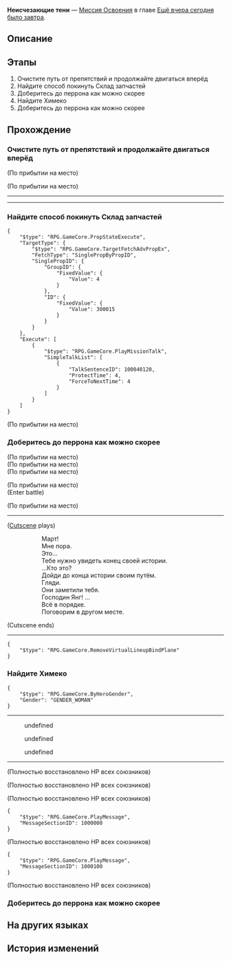 {{Дополнить|Диалоги.}}
{{Миссия Инфобокс
|id              = 1000400
|Название        = 
|Изображение     = Миссия Освоения Неисчезающие тени.png
|Тип             = Миссия Освоения
|События         = 
|Глава           = Ещё вчера сегодня было завтра
|Условия         = Завершена [[Миссия Освоения]] ''[[Момент вселенского спокойствия]]''
|Персонажи       = Дань Хэн; Март 7; Первопроходец
|СтартЛокация    = [[Космическая станция «Герта»]] — [[Зона поддержки]]
|Локации         = Зона поддержки
|Предыдущая      = Момент вселенского спокойствия
|Следующая       = Виртуальная вселенная: Первичный тест
|Награды         = Shadow of Destruction*1
}}
'''Неисчезающие тени''' — [[Миссия Освоения]] в главе [[Ещё вчера сегодня было завтра]].

==Описание==
{{Описание|Новая опасность - появился Зверь Судного дня, а вы, кажется, стали неким «ключом».<br />Если хотите избежать опасности и не дать космической станции погибнуть, то единственное решение - отправиться на перрон и встретиться с человеком по имени Вельт.}}

==Этапы==
# Очистите путь от препятствий и продолжайте двигаться вперёд
# Найдите способ покинуть Склад запчастей
# Доберитесь до перрона как можно скорее
# Найдите Химеко
# Доберитесь до перрона как можно скорее

==Прохождение==
{{Дополнить}}


===Очистите путь от препятствий и продолжайте двигаться вперёд===
{{Описание миссии|локация=Зона поддержки|Новая опасность - появился Зверь Судного дня, а вы, кажется, стали неким «ключом».<br />Если хотите избежать опасности и не дать космической станции погибнуть, то единственное решение - отправиться на перрон и встретиться с человеком по имени Вельт.}}
{{Диалог Начало}}
;(По прибытии на место)

;(По прибытии на место)
----
<!--Unknown TalkSentence: 100040119-->
----
{{Диалог Конец}}

===Найдите способ покинуть Склад запчастей===
{{Диалог Начало}}
:<!--60-second delay-->
<pre>{
	"$type": "RPG.GameCore.PropStateExecute",
	"TargetType": {
		"$type": "RPG.GameCore.TargetFetchAdvPropEx",
		"FetchType": "SinglePropByPropID",
		"SinglePropID": {
			"GroupID": {
				"FixedValue": {
					"Value": 4
				}
			},
			"ID": {
				"FixedValue": {
					"Value": 300015
				}
			}
		}
	},
	"Execute": [
		{
			"$type": "RPG.GameCore.PlayMissionTalk",
			"SimpleTalkList": [
				{
					"TalkSentenceID": 100040120,
					"ProtectTime": 4,
					"ForceToNextTime": 4
				}
			]
		}
	]
}</pre>
;(По прибытии на место)
{{Диалог Конец}}

===Доберитесь до перрона как можно скорее===
{{Описание миссии|локация=Зона поддержки|Новая опасность - появился Зверь Судного дня, а вы, кажется, стали неким «ключом».<br />Если хотите избежать опасности и не дать космической станции погибнуть, то единственное решение - отправиться на перрон и встретиться с человеком по имени Вельт.<br />Перрон всё ближе, поторопитесь.}}
{{Диалог Начало}}
;(По прибытии на место)
;(По прибытии на место)
;(По прибытии на место)

;(По прибытии на место)
:{{tx}}
;(Enter battle)
::{{tx|Enemy list missing}}

;(По прибытии на место)
<!--Unknown TalkSentence: 100040124-->
<!--Unknown TalkSentence: 100040125-->
<!--Unknown TalkSentence: 100040126-->
----
;([[#Gallery|Cutscene]] plays)
::Март!
::Мне пора.
::Это...
::Тебе нужно увидеть конец своей истории.
::...Кто это?
::Дойди до конца истории своим путём.
::Гляди.
::Они заметили тебя.
::Господин Янг! {{MC|ж=Она|м=Он}}...
::Всё в порядке.
::Поговорим в другом месте.
;(Cutscene ends)
----
<pre>{
	"$type": "RPG.GameCore.RemoveVirtualLineupBindPlane"
}</pre>
{{Диалог Конец}}

===Найдите Химеко===
{{Описание миссии|локация=Главная контрольная зона|Вы открываете глаза и обнаруживаете, что по-прежнему находитесь на космической станции и наблюдаете потолок, в котором нет ничего необычного.<br />Вы прокручиваете в голове всё, через что пришлось пройти. Кажется, что разум вас не обманывает. Вы бы хотели, чтобы Химеко была рядом.<br />У вас так много вопросов...}}
{{Диалог Начало}}
<pre>{
	"$type": "RPG.GameCore.ByHeroGender",
	"Gender": "GENDER_WOMAN"
}</pre>
:{{tx}}
----
<!--Unknown TalkSentence: 100040512-->
:{{Диалог|Стрелка}} undefined
:{{Диалог|Стрелка}} undefined
:{{Диалог|Стрелка}} undefined
<!--Unknown TalkSentence: 100040514-->
<!--Unknown TalkSentence: 100040519-->
<!--Unknown TalkSentence: 100040520-->
<!--Unknown TalkSentence: 100040521-->
----
;(Полностью восстановлено НР всех союзников)

;(Полностью восстановлено НР всех союзников)

;(Полностью восстановлено НР всех союзников)
:<!--0.1-second delay-->
<pre>{
	"$type": "RPG.GameCore.PlayMessage",
	"MessageSectionID": 1000000
}</pre>
;(Полностью восстановлено НР всех союзников)
:<!--0.1-second delay-->
<pre>{
	"$type": "RPG.GameCore.PlayMessage",
	"MessageSectionID": 1000100
}</pre>
;(Полностью восстановлено НР всех союзников)
{{Диалог Конец}}

===Доберитесь до перрона как можно скорее===
{{Описание миссии|локация=Зона поддержки|Новая опасность - появился Зверь Судного дня, а вы, кажется, стали неким «ключом».<br />Если хотите избежать опасности и не дать космической станции погибнуть, то единственное решение - отправиться на перрон и встретиться с человеком по имени Вельт.<br />Перрон всё ближе, поторопитесь.}}
{{Диалог Начало}}
{{Диалог Конец}}

==На других языках==
{{На других языках
|en   = Lingering Shadows
|zhs  = 阴影从未离去
|zht  = 陰影從未離去
|ja   = 影は離れない
|ko   = 맴도는 그림자
|es   = Sombras persistentes
|fr   = Ombres persistantes
|ru   = Неисчезающие тени
|th   = เงามืดที่ไม่เคยจางหาย
|vi   = Bóng Tối Chưa Rời Đi
|de   = Nachhallende Schatten
|id   = Bayangan Melekat
|pt   = Sombras Duradouras
}}

==История изменений==
{{История изменений|2.7}}
